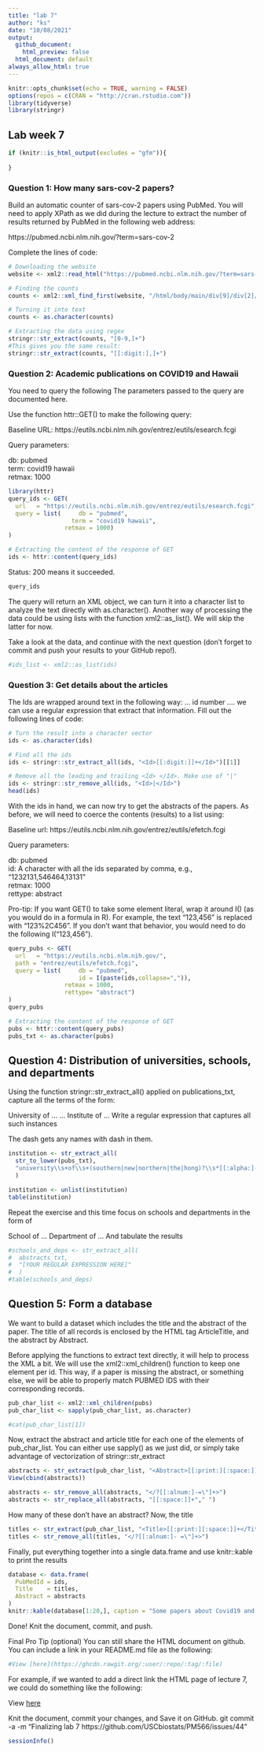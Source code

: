 ```yaml
---
title: "lab 7"
author: "ks"
date: "10/08/2021"
output:
  github_document: 
    html_preview: false
  html_document: default
always_allow_html: true
---
```


```r
knitr::opts_chunk$set(echo = TRUE, warning = FALSE)
options(repos = c(CRAN = "http://cran.rstudio.com"))
library(tidyverse)
library(stringr)
```

## Lab week 7 

```r
if (knitr::is_html_output(excludes = "gfm")){
  
}
```
### Question 1: How many sars-cov-2 papers?

Build an automatic counter of sars-cov-2 papers using PubMed. You will need to apply XPath as we did during the lecture to extract the number of results returned by PubMed in the following web address:

https://pubmed.ncbi.nlm.nih.gov/?term=sars-cov-2

Complete the lines of code:
```r
# Downloading the website
website <- xml2::read_html("https://pubmed.ncbi.nlm.nih.gov/?term=sars-cov-2")

# Finding the counts
counts <- xml2::xml_find_first(website, "/html/body/main/div[9]/div[2]/div[2]/div[1]/span")

# Turning it into text
counts <- as.character(counts)

# Extracting the data using regex
stringr::str_extract(counts, "[0-9,]+")
#This gives you the same result:
stringr::str_extract(counts, "[[:digit:],]+")
```

### Question 2: Academic publications on COVID19 and Hawaii

You need to query the following The parameters passed to the query are documented here.

Use the function httr::GET() to make the following query:

Baseline URL: https://eutils.ncbi.nlm.nih.gov/entrez/eutils/esearch.fcgi

Query parameters:  

db: pubmed  
term: covid19 hawaii  
retmax: 1000

```r
library(httr)
query_ids <- GET(
  url   = "https://eutils.ncbi.nlm.nih.gov/entrez/eutils/esearch.fcgi",
  query = list(     db = "pubmed",
                  term = "covid19 hawaii",
                retmax = 1000)
)

# Extracting the content of the response of GET
ids <- httr::content(query_ids)
```

Status: 200 means it succeeded.

```r
query_ids
```


The query will return an XML object, we can turn it into a character list to analyze the text directly with as.character(). Another way of processing the data could be using lists with the function xml2::as_list(). We will skip the latter for now.

Take a look at the data, and continue with the next question (don’t forget to commit and push your results to your GitHub repo!).

```r
#ids_list <- xml2::as_list(ids)
```


### Question 3: Get details about the articles


The Ids are wrapped around text in the following way: <Id>... id number ...</Id>. we can use a regular expression that extract that information. Fill out the following lines of code:

```r
# Turn the result into a character vector
ids <- as.character(ids)

# Find all the ids 
ids <- stringr::str_extract_all(ids, "<Id>[[:digit:]]+</Id>")[[1]]

# Remove all the leading and trailing <Id> </Id>. Make use of "|"
ids <- stringr::str_remove_all(ids, "<Id>|</Id>")
head(ids)
```

With the ids in hand, we can now try to get the abstracts of the papers. As before, we will need to coerce the contents (results) to a list using:

Baseline url: https://eutils.ncbi.nlm.nih.gov/entrez/eutils/efetch.fcgi

Query parameters:  

db: pubmed  
id: A character with all the ids separated by comma, e.g., “1232131,546464,13131”  
retmax: 1000  
rettype: abstract  

Pro-tip: If you want GET() to take some element literal, wrap it around I() (as you would do in a formula in R). For example, the text "123,456" is replaced with "123%2C456". If you don’t want that behavior, you would need to do the following I("123,456").

```r
query_pubs <- GET(
  url   = "https://eutils.ncbi.nlm.nih.gov/",
  path = "entrez/eutils/efetch.fcgi",
  query = list(     db = "pubmed",
                    id = I(paste(ids,collapse=",")),
                retmax = 1000,
                rettype= "abstract")
)
query_pubs
```

```r
# Extracting the content of the response of GET
pubs <- httr::content(query_pubs)
pubs_txt <- as.character(pubs)
```


## Question 4: Distribution of universities, schools, and departments
Using the function stringr::str_extract_all() applied on publications_txt, capture all the terms of the form:

University of …
… Institute of …
Write a regular expression that captures all such instances

The dash gets any names with dash in them.
```r
institution <- str_extract_all(
  str_to_lower(pubs_txt),
  "university\\s+of\\s+(southern|new|northern|the|hong)?\\s*[[:alpha:]-]+|[[:alpha:]-]+\\s+institute\\s+of\\s+(southern|new|northern|the|marine)?\\s*[[:alpha:]-]+"
  ) 
```

```r
institution <- unlist(institution)
table(institution)
```

Repeat the exercise and this time focus on schools and departments in the form of

School of …
Department of …
And tabulate the results

```r
#schools_and_deps <- str_extract_all(
#  abstracts_txt,
#  "[YOUR REGULAR EXPRESSION HERE]"
#  )
#table(schools_and_deps)
```

## Question 5: Form a database
We want to build a dataset which includes the title and the abstract of the paper. The title of all records is enclosed by the HTML tag ArticleTitle, and the abstract by Abstract.

Before applying the functions to extract text directly, it will help to process the XML a bit. We will use the xml2::xml_children() function to keep one element per id. This way, if a paper is missing the abstract, or something else, we will be able to properly match PUBMED IDS with their corresponding records.

```r
pub_char_list <- xml2::xml_children(pubs)
pub_char_list <- sapply(pub_char_list, as.character)
```

```r
#cat(pub_char_list[1])
```


Now, extract the abstract and article title for each one of the elements of pub_char_list. You can either use sapply() as we just did, or simply take advantage of vectorization of stringr::str_extract

```r
abstracts <- str_extract(pub_char_list, "<Abstract>[[:print:][:space:]]+</Abstract>")
View(cbind(abstracts))
```
```r
abstracts <- str_remove_all(abstracts, "</?[[:alnum:]-=\"]+>")
abstracts <- str_replace_all(abstracts, "[[:space:]]+"," ")
```

How many of these don’t have an abstract? Now, the title

```r
titles <- str_extract(pub_char_list, "<Title>[[:print:][:space:]]+</Title>")
titles <- str_remove_all(titles, "</?[[:alnum:]- =\"]+>")
```

Finally, put everything together into a single data.frame and use knitr::kable to print the results

```r
database <- data.frame(
  PubMedId = ids,
  Title    = titles,
  Abstract = abstracts
)
knitr::kable(database[1:20,], caption = "Some papers about Covid19 and Hawaii")
```

Done! Knit the document, commit, and push.

Final Pro Tip (optional)
You can still share the HTML document on github. You can include a link in your README.md file as the following:

```r
#View [here](https://ghcdn.rawgit.org/:user/:repo/:tag/:file)
```

For example, if we wanted to add a direct link the HTML page of lecture 7, we could do something like the following:

View [here](https://ghcdn.rawgit.org/USCbiostats/PM566/master/website/static/slides/07-apis-regex/slides.html) 



Knit the document, commit your changes, and Save it on GitHub. 
git commit -a -m "Finalizing lab 7 https://github.com/USCbiostats/PM566/issues/44"


```r
sessionInfo()
```

